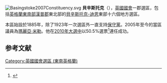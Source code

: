 [[File:Basingstoke2007Constituency.svg|right]]
'''貝辛斯托克'''（{{lang-en|Basingstoke}}），[[英國|英國]][[英國國會|國會]]一郡選區，包括[[英格蘭|英格蘭]][[東南英格蘭|東南部]][[漢普郡|漢普郡]]東北部的[[貝辛斯托克-迪恩|貝辛斯托克-迪恩]]東部十六個地方選區。

本區始設於1885年，除了1923年一次選區外一直支持[[保守黨_(英國)|保守黨]]。2005年至今的當區議員為[[瑪麗亞·米勒|瑪麗亞·米勒]]。他在[[2010年英國大選|2010年大選中]]以50.5%選票<ref name="">{{cite news|publisher=[[英國廣播公司|英國廣播公司]]
|date=2010年5月7日
|title=Election 2010/Constituency/Basingstoke
|url=http://news.bbc.co.uk/1/shared/election2010/results/constituency/a16.stm
}}</ref>連任成功。

==参考文献==
<div class="references-small">
<references></references>
</div>
{{英國國會選區 (東南英格蘭)}}
{{DEFAULTSORT:Basingstoke}}
[[Category:英國國會選區_(東南英格蘭)|Category:英國國會選區 (東南英格蘭)]]